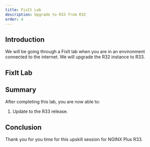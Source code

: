 ```yaml
---
title: FixIt Lab
description: Upgrade to R33 from R32
order: 4
---
```


## Introduction

We will be going through a FixIt lab when you are in an environment connected to the internet. We will upgrade the R32
instance to R33.

## FixIt Lab


## Summary

After completing this lab, you are now able to:
1. Update to the R33 release.

## Conclusion

Thank you for you time for this upskill session for NGINX Plus R33.
